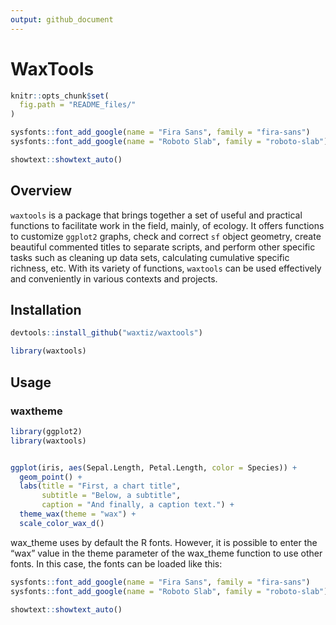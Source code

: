 ```yaml
---
output: github_document
---
```


<!-- README.md is generated from README.Rmd. Please edit that file -->

WaxTools
======

```r
knitr::opts_chunk$set(
  fig.path = "README_files/"
)

sysfonts::font_add_google(name = "Fira Sans", family = "fira-sans")
sysfonts::font_add_google(name = "Roboto Slab", family = "roboto-slab")

showtext::showtext_auto()
```

## Overview

`waxtools` is a package that brings together a set of useful and practical functions to facilitate work in the field, mainly, of ecology. It offers functions to customize `ggplot2` graphs, check and correct `sf` object geometry, create beautiful commented titles to separate scripts, and perform other specific tasks such as cleaning up data sets, calculating cumulative specific richness, etc. With its variety of functions, `waxtools` can be used effectively and conveniently in various contexts and projects.

## Installation
```r
devtools::install_github("waxtiz/waxtools")
```

```r
library(waxtools)
```


## Usage

### waxtheme
```r
library(ggplot2)
library(waxtools)


ggplot(iris, aes(Sepal.Length, Petal.Length, color = Species)) +
  geom_point() +
  labs(title = "First, a chart title",
       subtitle = "Below, a subtitle",
       caption = "And finally, a caption text.") +
  theme_wax(theme = "wax") +
  scale_color_wax_d()

```

wax_theme uses by default the R fonts. However, it is possible to enter the "wax" value in the theme parameter of the wax_theme function to use other fonts. In this case, the fonts can be loaded like this:
```r
sysfonts::font_add_google(name = "Fira Sans", family = "fira-sans")
sysfonts::font_add_google(name = "Roboto Slab", family = "roboto-slab")

showtext::showtext_auto()
```
